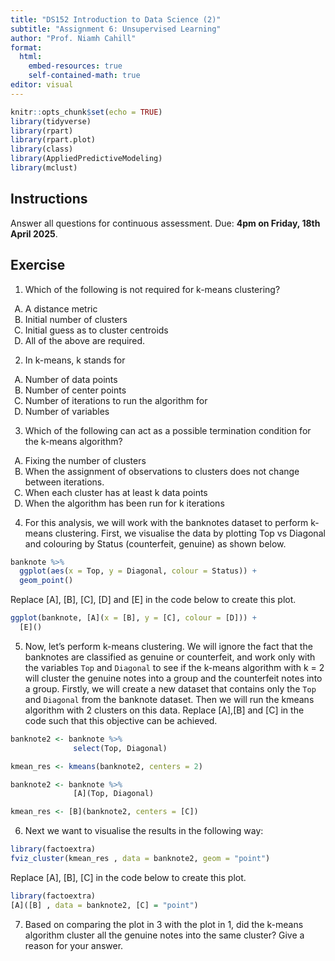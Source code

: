 ```yaml
---
title: "DS152 Introduction to Data Science (2)"
subtitle: "Assignment 6: Unsupervised Learning"
author: "Prof. Niamh Cahill"
format: 
  html:
    embed-resources: true
    self-contained-math: true
editor: visual
---
```


```r
knitr::opts_chunk$set(echo = TRUE)
library(tidyverse)
library(rpart)
library(rpart.plot)
library(class)
library(AppliedPredictiveModeling)
library(mclust)
```

## Instructions

Answer all questions for continuous assessment. Due: **4pm on Friday, 18th April 2025**.

## Exercise 

1. Which of the following is not required for k-means clustering?

A) A distance metric
A) Initial number of clusters
A) Initial guess as to cluster centroids
A) All of the above are required. 


2. In k-means, k stands for

A) Number of data points
A) Number of center points
A) Number of iterations to run the algorithm for
A) Number of variables
 
3. Which of the following can act as a possible termination condition for the k-means algorithm?

A) Fixing the number of clusters
A) When the assignment of observations to clusters does not change between iterations. 
A) When each cluster has at least k data points
A) When the algorithm has been run for k iterations
 


4. For this analysis, we will work with the banknotes dataset to perform k-means clustering. First, we visualise the data by plotting Top vs Diagonal and colouring by Status (counterfeit, genuine) as shown below. 

```r
banknote %>%
  ggplot(aes(x = Top, y = Diagonal, colour = Status)) +
  geom_point()
```

Replace [A], [B], [C], [D] and [E] in the code below to create this plot. 

```r
ggplot(banknote, [A](x = [B], y = [C], colour = [D])) +
  [E]()
```


5. Now, let's perform k-means clustering. We will ignore the fact that the banknotes are classified as genuine or counterfeit, and work only with the variables `Top` and `Diagonal` to see if the k-means algorithm with k = 2 will cluster the genuine notes into a group and the counterfeit notes into a group. Firstly, we will create a new dataset that contains only the `Top` and `Diagonal` from the banknote dataset. Then we will run the kmeans algorithm with 2 clusters on this data. Replace [A],[B] and [C] in the code such that this objective can be achieved. 

```r
banknote2 <- banknote %>% 
              select(Top, Diagonal)

kmean_res <- kmeans(banknote2, centers = 2)
```

```r
banknote2 <- banknote %>% 
              [A](Top, Diagonal)

kmean_res <- [B](banknote2, centers = [C])
```


6. Next we want to visualise the results in the following way:

```r
library(factoextra)
fviz_cluster(kmean_res , data = banknote2, geom = "point")
```

Replace [A], [B], [C] in the code below to create this plot. 

```r
library(factoextra)
[A]([B] , data = banknote2, [C] = "point")
```

7. Based on comparing the plot in 3 with the plot in 1, did the k-means algorithm cluster all the genuine notes into the same cluster? Give a reason for your answer. 


